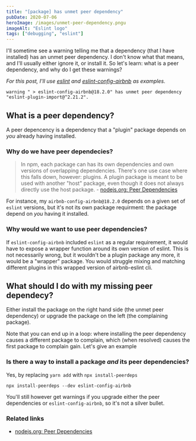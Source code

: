 ```yaml
---
title: "[package] has unmet peer dependency"
pubDate: 2020-07-06
heroImage: /images/unmet-peer-dependency.pngu
imageAlt: "Eslint logo"
tags: ["debugging", "eslint"]
---
```


I'll sometime see a warning telling me that a dependency (that I have installed) has an unmet peer dependency. I don't know what that means, and I'll usually either ignore it, or install it. So let's learn: what is a peer dependency, and why do I get these warnings?

_For this post, I'll use [eslint](https://www.npmjs.com/package/eslint) and [eslint-config-airbnb](https://www.npmjs.com/package/eslint-config-airbnb-base) as examples._

```
warning " > eslint-config-airbnb@18.2.0" has unmet peer dependency "eslint-plugin-import@^2.21.2".
```

## What is a peer dependency?

A peer depencency is a dependency that a "plugin" package depends on *you* already having installed.

### Why do we have peer dependecies?

> In npm, each package can has its own dependencies and own versions of overlapping dependencies. There's one use case where this falls down, however: plugins. A plugin package is meant to be used with another "host" package, even though it does not always directly use the host package. - [nodejs.org: Peer Dependencies](https://nodejs.org/en/blog/npm/peer-dependencies/)

For instance, my `airbnb-config-airbnb@18.2.0` depends on a given set of `eslint` versions, but it's not its own package requirment: the package depend on *you* having it installed.

### Why would we want to use peer dependencies?

If `eslint-config-airbnb` included `eslint` as a regular requirement, it would have to expose a wrapper function around its own version of eslint. This is not necessarily wrong, but it wouldn't be a plugin package any more, it would be a "wrapper" package. You would struggle mixing and matching different plugins in this wrapped version of airbnb-eslint cli.

## What should I do with my missing peer dependecy?

Either install the package on the right hand side (the unmet peer dependency) or upgrade the package on the left (the complaining package).

Note that you can end up in a loop: where installing the peer dependency causes a different package to complain, which (when resolved) causes the first package to complain gain. Let's give an example

### Is there a way to install a package *and* its peer dependencies?

Yes, by replacing `yarn add` with `npx install-peerdeps`

```npm
npx install-peerdeps --dev eslint-config-airbnb
```

You'll still however get warnings if you upgrade either the peer dependencies or `eslint-config-airbnb`, so it's not a silver bullet.


### Related links

- [nodejs.org: Peer Dependencies](https://nodejs.org/en/blog/npm/peer-dependencies/)

